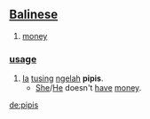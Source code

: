 == [[Balinese]] ==

# [[money]]

=== [[usage]] ===
#  [[Ia]] [[tusing]] [[ngelah]] '''pipis'''.
#* [[She]]/[[He]] doesn't [[have]] [[money]].

[[de:pipis]]